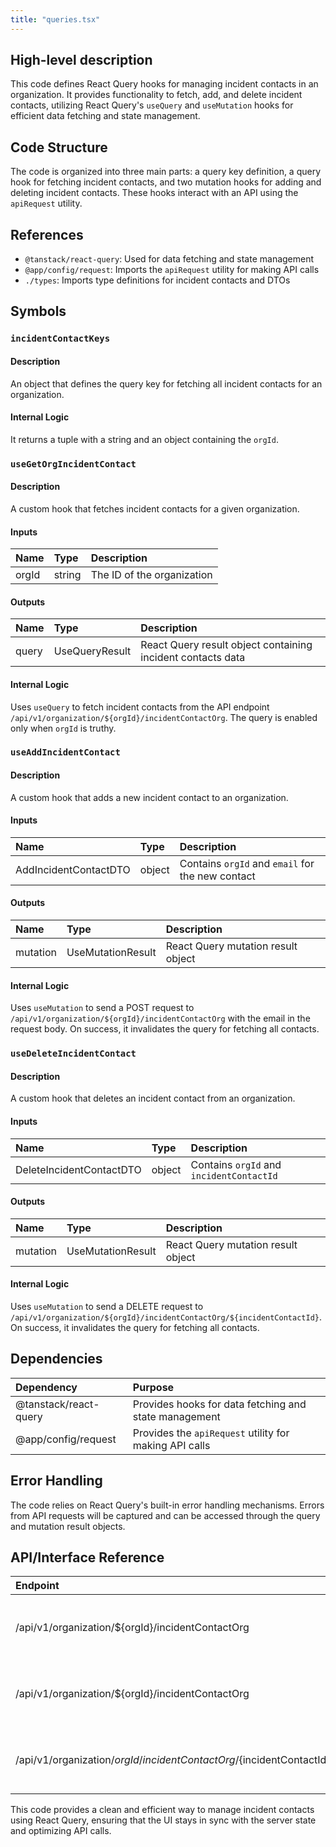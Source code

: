 ```yaml
---
title: "queries.tsx"
---
```


## High-level description
This code defines React Query hooks for managing incident contacts in an organization. It provides functionality to fetch, add, and delete incident contacts, utilizing React Query's `useQuery` and `useMutation` hooks for efficient data fetching and state management.

## Code Structure
The code is organized into three main parts: a query key definition, a query hook for fetching incident contacts, and two mutation hooks for adding and deleting incident contacts. These hooks interact with an API using the `apiRequest` utility.

## References
- `@tanstack/react-query`: Used for data fetching and state management
- `@app/config/request`: Imports the `apiRequest` utility for making API calls
- `./types`: Imports type definitions for incident contacts and DTOs

## Symbols

### `incidentContactKeys`
#### Description
An object that defines the query key for fetching all incident contacts for an organization.

#### Internal Logic
It returns a tuple with a string and an object containing the `orgId`.

### `useGetOrgIncidentContact`
#### Description
A custom hook that fetches incident contacts for a given organization.

#### Inputs
| Name | Type | Description |
|:-----|:-----|:------------|
| orgId | string | The ID of the organization |

#### Outputs
| Name | Type | Description |
|:-----|:-----|:------------|
| query | UseQueryResult | React Query result object containing incident contacts data |

#### Internal Logic
Uses `useQuery` to fetch incident contacts from the API endpoint `/api/v1/organization/${orgId}/incidentContactOrg`. The query is enabled only when `orgId` is truthy.

### `useAddIncidentContact`
#### Description
A custom hook that adds a new incident contact to an organization.

#### Inputs
| Name | Type | Description |
|:-----|:-----|:------------|
| AddIncidentContactDTO | object | Contains `orgId` and `email` for the new contact |

#### Outputs
| Name | Type | Description |
|:-----|:-----|:------------|
| mutation | UseMutationResult | React Query mutation result object |

#### Internal Logic
Uses `useMutation` to send a POST request to `/api/v1/organization/${orgId}/incidentContactOrg` with the email in the request body. On success, it invalidates the query for fetching all contacts.

### `useDeleteIncidentContact`
#### Description
A custom hook that deletes an incident contact from an organization.

#### Inputs
| Name | Type | Description |
|:-----|:-----|:------------|
| DeleteIncidentContactDTO | object | Contains `orgId` and `incidentContactId` |

#### Outputs
| Name | Type | Description |
|:-----|:-----|:------------|
| mutation | UseMutationResult | React Query mutation result object |

#### Internal Logic
Uses `useMutation` to send a DELETE request to `/api/v1/organization/${orgId}/incidentContactOrg/${incidentContactId}`. On success, it invalidates the query for fetching all contacts.

## Dependencies
| Dependency | Purpose |
|:-----------|:--------|
| @tanstack/react-query | Provides hooks for data fetching and state management |
| @app/config/request | Provides the `apiRequest` utility for making API calls |

## Error Handling
The code relies on React Query's built-in error handling mechanisms. Errors from API requests will be captured and can be accessed through the query and mutation result objects.

## API/Interface Reference
| Endpoint | Method | Request | Response | Description |
|:---------|:-------|:--------|:---------|:------------|
| /api/v1/organization/${orgId}/incidentContactOrg | GET | - | { incidentContactsOrg: IncidentContact[] } | Fetch all incident contacts for an organization |
| /api/v1/organization/${orgId}/incidentContactOrg | POST | { email: string } | - | Add a new incident contact to an organization |
| /api/v1/organization/${orgId}/incidentContactOrg/${incidentContactId} | DELETE | - | - | Delete an incident contact from an organization |

This code provides a clean and efficient way to manage incident contacts using React Query, ensuring that the UI stays in sync with the server state and optimizing API calls.